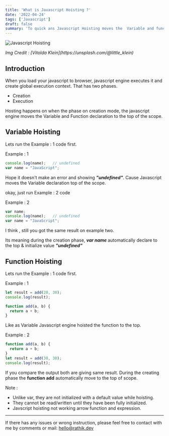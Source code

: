```yaml
---
title: 'What is Javascript Hoisting ?'
date: '2022-04-24'
tags: ['Javascript']
draft: false
summary: 'To quick ans Javascript Hoisting moves the  Variable and function declaration to the top. Lets drive into deep'
---
```


![Javascript Hoisting](https://images.unsplash.com/photo-1615544983150-0760f39857f5?ixlib=rb-1.2.1&ixid=MnwxMjA3fDB8MHxwaG90by1wYWdlfHx8fGVufDB8fHx8&auto=format&fit=crop&w=1162&q=80)

<p class="text-center text-sm">
  <em>Img Credit : [Vitolda Klein](https://unsplash.com/@little_klein)</em>
</p>

## Introduction

When you load your javascript to browser, javascript engine executes it and create global execution context. That has two phases.

- Creation
- Execution

Hosting happens on when the phase on creation mode, the javascript engine moves the Variable and Function declaration to the top of the scope.

## Variable Hoisting

Lets run the Example : 1 code first.

Example : 1

```Javascript
console.log(name);   // undefined
var name = "JavaScript";
```

Hope it doesn't make an error and showing <em><strong>"undefined"</strong></em>. Cause Javascript moves the Variable declaration top of the scope.

okay, just run Example : 2 code

Example : 2

```Javascript
var name;
console.log(name);   // undefined
var name = "JavaScript";
```

I think , still you got the same result on example two.

Its meaning during the creation phase, <em><strong>var name </strong></em> automatically declare to the top & initialize value <em><strong>"undefined"</strong></em>

## Function Hoisting

Lets run the Example : 1 code first.

Example : 1

```Javascript
let result = add(20, 30);
console.log(result);

function add(a, b) {
  return a + b;
}
```

Like as Variable Javascript engine hoisted the function to the top.

Example : 2

```Javascript
function add(a, b) {
  return a + b;
}
let result = add(30, 30);
console.log(result);
```

If you compare the output both are giving same result. During the creating phase the <strong>function add</strong> automatically move to the top of scope.

Note :

- Unlike var, they are not initialized with a default value while hoisting.
- They cannot be read/written until they have been fully initialized.
- Javscript hoisting not working
  arrow function and expression.

---

If there has any issues or wrong instruction, please feel free to contact with me by comments or mail: hello@rathik.dev
